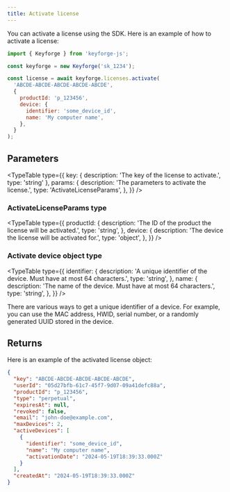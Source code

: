 ```yaml
---
title: Activate license
---
```


You can activate a license using the SDK. Here is an example of how to activate a license:

```js
import { Keyforge } from 'keyforge-js';

const keyforge = new Keyforge('sk_1234');

const license = await keyforge.licenses.activate(
  'ABCDE-ABCDE-ABCDE-ABCDE-ABCDE',
  {
    productId: 'p_123456',
    device: {
      identifier: 'some_device_id',
      name: 'My computer name',
    },
  }
);
```

## Parameters

<TypeTable
  type={{
    key: { description: 'The key of the license to activate.', type: 'string' },
    params: {
      description: 'The parameters to activate the license.',
      type: 'ActivateLicenseParams',
    },
  }}
/>

### ActivateLicenseParams type

<TypeTable
  type={{
    productId: {
      description: 'The ID of the product the license will be activated.',
      type: 'string',
    },
    device: {
      description: 'The device the license will be activated for.',
      type: 'object',
    },
  }}
/>

### Activate device object type

<TypeTable
  type={{
    identifier: {
      description:
        'A unique identifier of the device. Must have at most 64 characters.',
      type: 'string',
    },
    name: {
      description: 'The name of the device. Must have at most 64 characters.',
      type: 'string',
    },
  }}
/>

<Callout title="Device identifier">
  There are various ways to get a unique identifier of a device. For example,
  you can use the MAC address, HWID, serial number, or a randomly generated UUID
  stored in the device.
</Callout>

## Returns

Here is an example of the activated license object:

```json
{
  "key": "ABCDE-ABCDE-ABCDE-ABCDE-ABCDE",
  "userId": "05d27bfb-61c7-45f7-9d07-09a41defc88a",
  "productId": "p_123456",
  "type": "perpetual",
  "expiresAt": null,
  "revoked": false,
  "email": "john-doe@example.com",
  "maxDevices": 2,
  "activeDevices": [
    {
      "identifier": "some_device_id",
      "name": "My computer name",
      "activationDate": "2024-05-19T18:39:33.000Z"
    }
  ],
  "createdAt": "2024-05-19T18:39:33.000Z"
}
```
